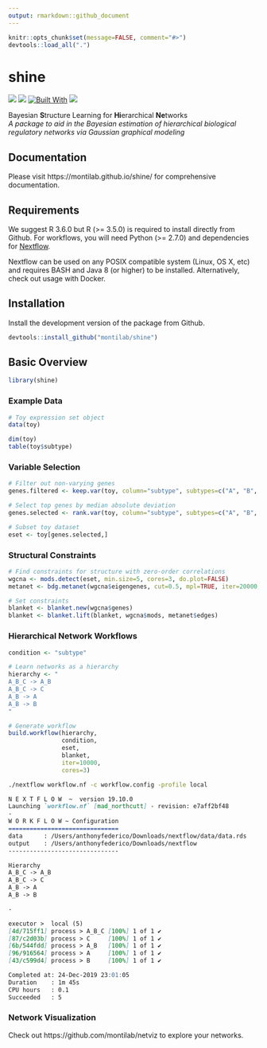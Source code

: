 ```yaml
---
output: rmarkdown::github_document
---
```


<!-- README.md is generated from README.Rmd. Please edit that file -->

```r
knitr::opts_chunk$set(message=FALSE, comment="#>")
devtools::load_all(".")
```

# shine

[![](https://img.shields.io/badge/platforms-linux%20%7C%20osx%20-2a89a1.svg)]()
[![](https://img.shields.io/badge/lifecycle-maturing-blue.svg)](https://www.tidyverse.org/lifecycle/#maturing)
[![Built With](https://img.shields.io/badge/Built%20With-Nextflow-brightgreen.svg)](https://www.nextflow.io/)
[![](https://img.shields.io/github/last-commit/montilab/shine.svg)](https://github.com/montilab/shine/commits/master)

Bayesian **S**tructure Learning for **Hi**erarchical **Ne**tworks  
*A package to aid in the Bayesian estimation of hierarchical biological regulatory networks via Gaussian graphical modeling*

## Documentation

Please visit https://montilab.github.io/shine/ for comprehensive documentation.

## Requirements

We suggest R 3.6.0 but R (>= 3.5.0) is required to install directly from Github. For workflows, you will need Python (>= 2.7.0) and dependencies for [Nextflow](https://www.nextflow.io/).  

Nextflow can be used on any POSIX compatible system (Linux, OS X, etc) and requires BASH and Java 8 (or higher) to be installed. Alternatively, check out usage with Docker.

## Installation

Install the development version of the package from Github.

```r
devtools::install_github("montilab/shine")
```

## Basic Overview

```r
library(shine)
```

### Example Data
```r
# Toy expression set object
data(toy)
```

```r
dim(toy)
table(toy$subtype)
```

### Variable Selection
```r
# Filter out non-varying genes
genes.filtered <- keep.var(toy, column="subtype", subtypes=c("A", "B", "C"))

# Select top genes by median absolute deviation
genes.selected <- rank.var(toy, column="subtype", subtypes=c("A", "B", "C"), genes=genes.filtered, limit=150)

# Subset toy dataset
eset <- toy[genes.selected,]
```

### Structural Constraints
```r
# Find constraints for structure with zero-order correlations
wgcna <- mods.detect(eset, min.size=5, cores=3, do.plot=FALSE)
metanet <- bdg.metanet(wgcna$eigengenes, cut=0.5, mpl=TRUE, iter=20000, cores=3)

# Set constraints
blanket <- blanket.new(wgcna$genes)
blanket <- blanket.lift(blanket, wgcna$mods, metanet$edges)
```

### Hierarchical Network Workflows
```r
condition <- "subtype"

# Learn networks as a hierarchy
hierarchy <- "
A_B_C -> A_B
A_B_C -> C
A_B -> A
A_B -> B
"

# Generate workflow
build.workflow(hierarchy,
               condition,
               eset,
               blanket,
               iter=10000,
               cores=3)
```

```bash
./nextflow workflow.nf -c workflow.config -profile local
```

```md
N E X T F L O W  ~  version 19.10.0
Launching `workflow.nf` [mad_northcutt] - revision: e7aff2bf48
-
W O R K F L O W ~ Configuration
===============================
data      : /Users/anthonyfederico/Downloads/nextflow/data/data.rds
output    : /Users/anthonyfederico/Downloads/nextflow
-------------------------------

Hierarchy
A_B_C -> A_B
A_B_C -> C
A_B -> A
A_B -> B

-

executor >  local (5)
[4d/715ff1] process > A_B_C [100%] 1 of 1 ✔
[87/c2d03b] process > C     [100%] 1 of 1 ✔
[6b/544fdd] process > A_B   [100%] 1 of 1 ✔
[96/916564] process > A     [100%] 1 of 1 ✔
[43/c599d4] process > B     [100%] 1 of 1 ✔

Completed at: 24-Dec-2019 23:01:05
Duration    : 1m 45s
CPU hours   : 0.1
Succeeded   : 5
```

### Network Visualization

Check out https://github.com/montilab/netviz to explore your networks.
